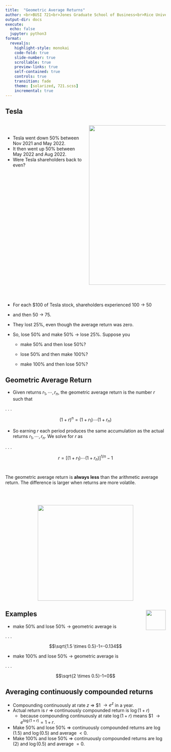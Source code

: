 ```yaml
---
title:  "Geometric Average Returns"
author: <br>BUSI 721<br>Jones Graduate School of Business<br>Rice University<br><br>Kerry Back
output-dir: docs
execute:
  echo: false
  jupyter: python3
format: 
  revealjs:
    highlight-style: monokai
    code-fold: true
    slide-number: true
    scrollable: true
    preview-links: true
    self-contained: true
    controls: true
    transition: fade
    theme: [solarized, 721.scss]
    incremental: true
---
```


## Tesla

:::: {.columns}

::: {.column width=50}

<br>

- Tesla went down 50% between Nov 2021 and May 2022. 
- It then went up 50% between May 2022 and Aug 2022.
- Were Tesla shareholders back to even?
:::

::: {.column width=50}

::: {.fragment .fade-up}
<p align=center>
<img src="images/question-mark-7123855_1920.jpg" height=500> 
</p>
:::
:::

::::


#

- For each $100 of Tesla stock, shareholders experienced 
100 → 50 

- and then 50 → 75.

- They lost 25%, even though the average return was zero.

- So, lose 50% and make 50% → lose 25%.  Suppose you 

  - make 50% and then lose 50%? 

  - lose 50% and then make 100%? 

  - make 100% and then lose 50%?

## Geometric Average Return

- Given returns $r_1, \cdots, r_n,$ 
the geometric average return is the number $r$ such that

. . .

$$(1+r)^{n}=(1+r_1)\cdots(1+r_{n})$$


- So earning $r$ each period produces the same accumulation as the actual returns $r_1, \cdots, r_n.$
We solve for $r$ as

. . .

$$r=[(1+r_1)\cdots(1+r_n)]^{1/n}-1$$

#

The geometric average return is **always less** than the arithmetic average return.  The difference is larger when returns are more volatile. 

<br><br>

<p align=center>
<img src="images/EPoint.png" height=300 width=300> </p>

## Examples <a href=http://bbcx-investments.com/risk/geometric"><img src="images/Rice_Owl.jpg"  style="width:.65in;" align="right"></a>

- make 50% and lose 50% → geometric average is  

. . .

$$\sqrt{1.5 \times 0.5}-1=-0.134$$

- make 100% and lose 50% → geometric average is

. . .

$$\sqrt{2 \times 0.5}-1=0$$

## Averaging continuously compounded returns

- Compounding continuously at rate $z$ $\Rightarrow$ \$1 $\rightarrow e^z$ in a year.
- Actual return is $r$ $\Rightarrow$ continuously compounded return is $\log (1+r)$
  - because compounding continuously at rate $\log (1+r)$ means \$1 $\rightarrow e^{\log (1+r)} = 1+r$.
- Make 50% and lose 50% $\Rightarrow$ continuously compounded returns are $\log(1.5)$ and $\log(0.5)$ and average $<0$.
- Make 100% and lose 50% $\Rightarrow$ continuously compounded returns are
$\log(2)$ and $\log(0.5)$ and average $=0$.


